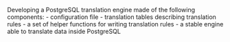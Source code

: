 Developing a PostgreSQL translation engine made of the following components:
- configuration file
- translation tables describing translation rules
- a set of helper functions for writing translation rules
- a stable engine able to translate data inside PostgreSQL